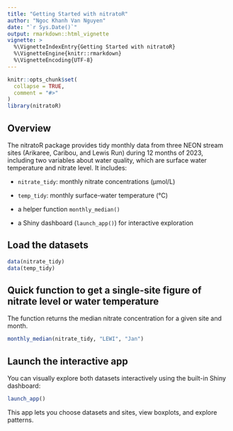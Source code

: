 ```yaml
---
title: "Getting Started with nitratoR"
author: "Ngoc Khanh Van Nguyen"
date: "`r Sys.Date()`"
output: rmarkdown::html_vignette
vignette: >
  %\VignetteIndexEntry{Getting Started with nitratoR}
  %\VignetteEngine{knitr::rmarkdown}
  %\VignetteEncoding{UTF-8}
---
```


```r
knitr::opts_chunk$set(
  collapse = TRUE,
  comment = "#>"
)
library(nitratoR)
```

## Overview

The nitratoR package provides tidy monthly data from three NEON stream sites
(Arikaree, Caribou, and Lewis Run) during 12 months of 2023, including two variables about water quality, which are surface water temperature and nitrate level.
It includes:

- `nitrate_tidy`: monthly nitrate concentrations (µmol/L)

- `temp_tidy`: monthly surface-water temperature (°C)

- a helper function `monthly_median()`

- a Shiny dashboard (`launch_app()`) for interactive exploration

## Load the datasets

```r
data(nitrate_tidy)
data(temp_tidy)
```

## Quick function to get a single-site figure of nitrate level or water temperature

The function returns the median nitrate concentration for a given site and month.

```r
monthly_median(nitrate_tidy, "LEWI", "Jan")
```

## Launch the interactive app

You can visually explore both datasets interactively using the built-in Shiny dashboard:

```r
launch_app()
```

This app lets you choose datasets and sites, view boxplots, and explore patterns.

